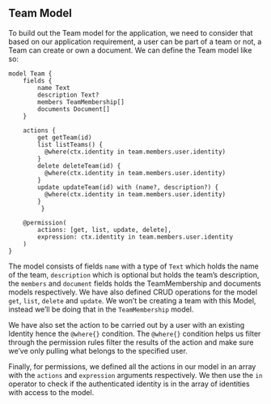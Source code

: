 ## Team Model

To build out the Team model for the application, we need to consider that based on our application requirement, a user can be part of a team or not, a Team can create or own a document.  We can define the Team model like so:

```keel
model Team {
    fields {
        name Text
        description Text?
        members TeamMembership[]
        documents Document[]
    }

	actions {
        get getTeam(id)
        list listTeams() {
          @where(ctx.identity in team.members.user.identity)
        }
        delete deleteTeam(id) {
          @where(ctx.identity in team.members.user.identity)
        }
        update updateTeam(id) with (name?, description?) {
          @where(ctx.identity in team.members.user.identity)
        }
		 }

    @permission(
        actions: [get, list, update, delete],
        expression: ctx.identity in team.members.user.identity
    )
}
```

The model consists of fields `name` with a type of `Text` which holds the name of the team, `description` which is optional but holds the team’s description, the `members` and `document` fields holds the TeamMembership and documents models respectively.  We have also defined CRUD operations for the model `get`, `list`, `delete` and `update`.  We won’t be creating a team with this Model, instead we’ll be doing that in the `TeamMembership` model.

We have also set the action to be carried out by a user with an existing Identity hence the `@where{}` condition. The `@where{}` condition helps us filter through the permission rules filter the results of the action and make sure we’ve only pulling what belongs to the specified user.

Finally, for permissions, we defined all the actions in our model in an array with the `actions` and `expression` arguments respectively. We then use the `in` operator to check if the authenticated identity is in the array of identities with access to the model.
